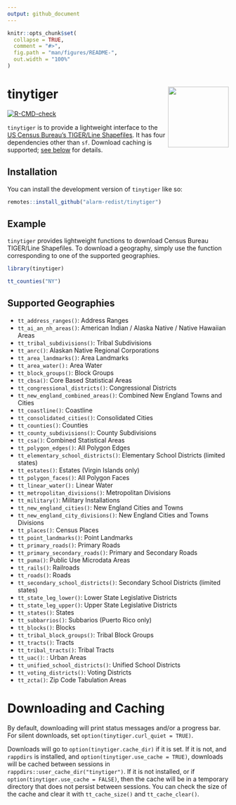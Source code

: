 ```yaml
---
output: github_document
---
```


<!-- README.md is generated from README.Rmd. Please edit that file -->

```r
knitr::opts_chunk$set(
  collapse = TRUE,
  comment = "#>",
  fig.path = "man/figures/README-",
  out.width = "100%"
)
```

# tinytiger <a href="https://alarm-redist.github.io/tinytiger/"><img src="man/figures/logo.png" align="right" height="138" /></a>

<!-- badges: start -->
[![R-CMD-check](https://github.com/alarm-redist/tinytiger/actions/workflows/R-CMD-check.yaml/badge.svg)](https://github.com/alarm-redist/tinytiger/actions/workflows/R-CMD-check.yaml)
<!-- badges: end -->

`tinytiger` is to provide a lightweight interface to the [US Census Bureau's TIGER/Line Shapefiles](https://www.census.gov/geographies/mapping-files/time-series/geo/tiger-line-file.html).
It has four dependencies other than `sf`.
Download caching is supported; [see below](#downloading-and-caching) for details.

## Installation

You can install the development version of `tinytiger` like so:

``` r
remotes::install_github("alarm-redist/tinytiger")
```

## Example

`tinytiger` provides lightweight functions to download Census Bureau TIGER/Line Shapefiles.
To download a geography, simply use the function corresponding to one of the supported geographies.

```r
library(tinytiger)

tt_counties("NY")
```

## Supported Geographies
- `tt_address_ranges()`: Address Ranges
- `tt_ai_an_nh_areas()`: American Indian / Alaska Native / Native Hawaiian Areas
- `tt_tribal_subdivisions()`: Tribal Subdivisions
- `tt_anrc()`: Alaskan Native Regional Corporations
- `tt_area_landmarks()`: Area Landmarks
- `tt_area_water():` Area Water
- `tt_block_groups()`: Block Groups
- `tt_cbsa()`: Core Based Statistical Areas
- `tt_congressional_districts()`: Congressional Districts
- `tt_new_england_combined_areas()`: Combined New England Towns and Cities
- `tt_coastline()`: Coastline
- `tt_consolidated_cities()`: Consolidated Cities
- `tt_counties()`: Counties
- `tt_county_subdivisions()`: County Subdivisions
- `tt_csa()`: Combined Statistical Areas
- `tt_polygon_edges()`: All Polygon Edges
- `tt_elementary_school_districts()`: Elementary School Districts (limited states)
- `tt_estates()`: Estates (Virgin Islands only)
- `tt_polygon_faces()`: All Polygon Faces
- `tt_linear_water():` Linear Water
- `tt_metropolitan_divisions()`: Metropolitan Divisions
- `tt_military()`: Military Installations
- `tt_new_england_cities()`: New England Cities and Towns
- `tt_new_england_city_divisions()`: New England Cities and Towns Divisions
- `tt_places()`: Census Places
- `tt_point_landmarks()`: Point Landmarks
- `tt_primary_roads()`: Primary Roads
- `tt_primary_secondary_roads()`: Primary and Secondary Roads
- `tt_puma()`: Public Use Microdata Areas
- `tt_rails()`: Railroads
- `tt_roads()`: Roads
- `tt_secondary_school_districts()`: Secondary School Districts (limited states)
- `tt_state_leg_lower()`: Lower State Legislative Districts
- `tt_state_leg_upper()`: Upper State Legislative Districts
- `tt_states()`: States
- `tt_subbarrios()`: Subbarios (Puerto Rico only)
- `tt_blocks()`: Blocks
- `tt_tribal_block_groups()`: Tribal Block Groups
- `tt_tracts()`: Tracts
- `tt_tribal_tracts()`: Tribal Tracts
- `tt_uac()`: : Urban Areas
- `tt_unified_school_districts()`: Unified School Districts
- `tt_voting_districts()`: Voting Districts
- `tt_zcta()`: Zip Code Tabulation Areas


# Downloading and Caching

By default, downloading will print status messages and/or a progress bar.
For silent downloads, set `option(tinytiger.curl_quiet = TRUE)`.

Downloads will go to `option(tinytiger.cache_dir)` if it is set. If it is not,
and `rappdirs` is installed, and `option(tinytiger.use_cache = TRUE)`, downloads
will be cached between sessions in `rappdirs::user_cache_dir("tinytiger")`. If
it is not installed, or if `option(tinytiger.use_cache = FALSE)`, then the cache
will be in a temporary directory that does not persist between sessions. You can
check the size of the cache and clear it with `tt_cache_size()` and
`tt_cache_clear()`.
